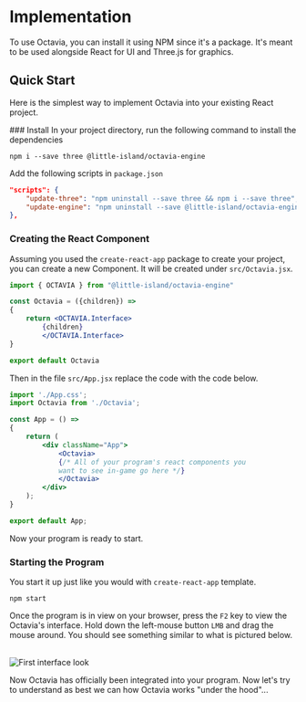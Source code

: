 
# Implementation
To use Octavia, you can install it using NPM since it's a package. It's meant to be used alongside React for UI and Three.js for graphics.

## Quick Start
Here is the simplest way to implement Octavia into your existing React project.

<Steps>
### Install
In your project directory, run the following command to install the dependencies

```shellscript
npm i --save three @little-island/octavia-engine
```
Add the following scripts in ```package.json```

```json filename="package.json"
"scripts": {
    "update-three": "npm uninstall --save three && npm i --save three",
    "update-engine": "npm uninstall --save @little-island/octavia-engine && npm i --save @little-island/octavia-engine"
},
```

### Creating the React Component
Assuming you used the ```create-react-app``` package to create your project, you can create a new Component. It will be created under ```src/Octavia.jsx```.

```jsx filename="src/Octavia.jsx"
import { OCTAVIA } from "@little-island/octavia-engine"

const Octavia = ({children}) =>
{
    return <OCTAVIA.Interface>
        {children}
        </OCTAVIA.Interface>
}

export default Octavia
```

Then in the file ```src/App.jsx``` replace the code with the code below.

```jsx filename="src/App.jsx"
import './App.css';
import Octavia from './Octavia';

const App = () => 
{
    return (
        <div className="App">
            <Octavia>
            {/* All of your program's react components you
            want to see in-game go here */}
            </Octavia>
        </div>
    );
}

export default App;
```

Now your program is ready to start.

### Starting the Program
You start it up just like you would with ```create-react-app``` template.

```shellscript
npm start
```

Once the program is in view on your browser, press the ```F2``` key to view the Octavia's interface. Hold down the left-mouse button ```LMB``` and drag the mouse around. You should see something similar to what is pictured below.

<br />
<Image src={sc_firstInterfaceLook} alt="First interface look" />
</Steps>

Now Octavia has officially been integrated into your program. Now let's try to understand as best we can how Octavia works "under the hood"...